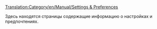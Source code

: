 [[Translation:Category/en/Manual/Settings & Preferences]]

Здесь находятся страницы содержащие информацию о настройках и предпочтениях.